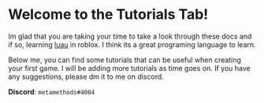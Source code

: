 # Welcome to the Tutorials Tab!

Im glad that you are taking your time to take a look through these docs and if so, learning [luau](https://luau-lang.org/) in roblox. I think its a great programing language to learn.

Below me, you can find some tutorials that can be useful when creating your first game. I will be adding more tutorials as time goes on. If you have any suggestions, please dm it to me on discord. 

__Discord__: `metamethods#4004`